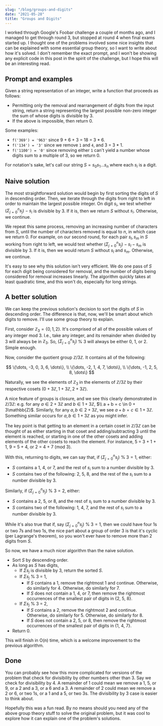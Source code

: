 ```yaml
---
slug: "/blog/groups-and-digits"
date: "2021-05-28"
title: "Groups and Digits"
---
```


I worked through Google's Foobar challenge a couple of months ago, and I
managed to get through round 3, but stopped at round 4 when final exams started up.
I thought one of the problems involved some nice insights that can be explained with
some essential group theory, so I want to write about how it's solved. I don't remember the exact prompt,
and I won't be showing any explicit code in this post in the spirit of the challenge, but I hope
this will be an interesting read.

## Prompt and examples

Given a string representation of an integer, write a function that proceeds as follows:

- Permitting only the removal and rearrangement of digits from the input string,
  return a string representing the largest possible non-zero integer
  the sum of whose digits is divisible by 3.
- If the above is impossible, then return 0.

Some examples:

- `f('369') = '963'` since 9 + 6 + 3 = 18 = 3 \* 6.
- `f('134') = '3'` since we remove `1` and `4`, and 3 = 3 \* 1.
- `f('1100') = '0'` since removing either `1` can't yield a number whose digits sum to a multiple of 3, so we return 0.

For notation's sake, let's call our string $S = s_0s_1\dots s_n$ where each $s_i$ is a digit.

## Naive solution

The most straightforward solution would begin by first sorting the digits of $S$ in descending order.
Then, we iterate through the digits from right to left in order to maintain the largest possible integer.
On digit $s_i$, we test whether $(\Sigma_{j=0}^n s_j) - s_i$ is divisible by 3. If it is, then
we return $S$ without $s_i$. Otherwise, we continue.

We repeat this same process, removing an increasing number of characters from $S$, until the number
of characters removed is equal to $n$, in which case we return 0. For example,
on our second round, for each pair $s_l, s_m$ in $S$ working from
right to left, we would test whether $(\Sigma_{j=0}^n s_j) - s_l - s_m$ is divisible by 3. If it is,
then we would return $S$ without $s_l$ and $s_m$. Otherwise, we continue.

It's easy to see why this solution isn't very efficient. We do one pass of $S$ for each digit
being considered for removal, and the number of digits being considered for removal increases linearly.
The algorithm quickly takes at least quadratic time, and this won't do, especially for long strings.

## A better solution

We can keep the previous solution's decision to sort the digits of $S$ in descending order.
The difference is that, now, we'll be smart about which digits to remove. I'll use some group theory
to explain.

First, consider $\mathbb{Z}_3 = \{0, 1, 2\}$. It's comprised of all of the possible values of
any integer mod 3. I.e., take any integer, and its remainder when divided by 3 will always be in $\mathbb{Z}_3$.
So, $(\Sigma_{j=0}^n s_j)$ % $3$ will always be either 0, 1, or 2. Simple enough.

Now, consider the quotient group $\mathbb{Z}/3\mathbb{Z}$. It contains all of the following:

$$
  \{\dots, -3, 0, 3, 6, \dots\}, \\
  \{\dots, -2, 1, 4, 7, \dots\}, \\
  \{\dots, -1, 2, 5, 8, \dots\}
$$

Naturally, we see the elements of $\mathbb{Z}_3$ in the elements of $\mathbb{Z}/3\mathbb{Z}$ by their respective
cosets ($0 + 3\mathbb{Z}, 1 + 3\mathbb{Z}, 2 + 3\mathbb{Z}$).

A nice feature of groups is closure, and we see this clearly demonstrated in $\mathbb{Z}/3\mathbb{Z}$:
e.g. for any $a \in 2 + 3\mathbb{Z}$ and $b \in 1 + 3\mathbb{Z}$,
$\\ a + b = c \in 0 + 3\mathbb{Z}$. Similarly, for any $a, b \in 2 + 3\mathbb{Z}$,
we see $a + b = c \in 1 + 3 \mathbb{Z}$. Something similar occurs for $a, b \in 1 + 3 \mathbb{Z}$
as you might infer.

The key point is that getting to an element in a certain coset in $\mathbb{Z}/3\mathbb{Z}$
can be thought of as either starting in that coset and adding/subtracting 3 until the element is reached,
or starting in one of the other cosets and adding elements of the other cosets to reach the element.
For instance, 5 = 3 + 1 + 1, 9 = 5 + 4, or 2 = 4 + 7 (mod 3).

With this, returning to digits, we can say that, if $(\Sigma_{j=0}^n s_j)$ % $3 = 1$, either:

- $S$ contains a 1, 4, or 7, and the rest of $s_i$ sum to a number divisible by 3.
- $S$ contains two of the following: 2, 5, 8, and the rest of the $s_i$ sum to a number divisible by 3.

Similarly, if $(\Sigma_{j=0}^n s_j)$ % $3 = 2$, either:

- $S$ contains a 2, 5, or 8, and the rest of $s_i$ sum to a number divisible by 3.
- $S$ contains two of the following: 1, 4, 7, and the rest of $s_i$ sum to a number divisible by 3.

While it's also true that if, say $(\Sigma_{j=0}^n s_j)$ % $3 = 1$, then we could have four 1s or two 7s and two 1s,
the nice part about a group of order 3 is that it's cyclic (per Lagrange's theorem), so you won't ever have
to remove more than 2 digits from $S$.

So now, we have a much nicer algorithm than the naive solution.

- Sort $S$ by descending order.
- As long as $S$ has digits,
  - If $\Sigma s_j$ is divisible by 3, return the sorted $S$.
  - If $\Sigma s_j$ % 3 = 1,
    - If $S$ contains a 1, remove the rightmost 1 and continue. Otherwise, do similarly for 4. Otherwise, do similarly for 7.
    - If $S$ does not contain a 1, 4, or 7, then remove the rightmost occurrences of the smallest pair of digits in {2, 5, 8}.
  - If $\Sigma s_j$ % 3 = 2,
    - If $S$ contains a 2, remove the rightmost 2 and continue. Otherwise, do similarly for 5. Otherwise, do similarly for 8.
    - If $S$ does not contain a 2, 5, or 8, then remove the rightmost occurrences of the smallest pair of digits in {1, 4, 7}.
- Return 0.

This will finish in O(n) time, which is a welcome improvement to the previous algorithm.

## Done

You can probably see how this more complicated for versions of the problem that check
for divisibility by other numbers other than 3. Say we check for divisibility by 4. A remainder of 1
could mean we remove a 1, 5, or 9, or a 2 and a 3, or a 6 and a 3. A remainder of 2 could mean we remove
a 2 or 6, or two 1s, or a 1 and a 5, or two 3s. The divisibility by 3 case is easier to think about.

Hopefully this was a fun read. By no means should you need any of the above group theory stuff
to solve the original problem, but it was cool to explore how it can explain one of the problem's solutions.
